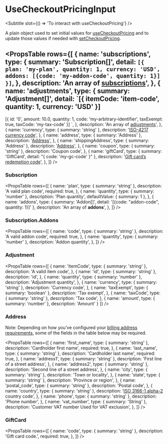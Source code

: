 
<Meta title="Types/UseCheckoutPricingInput" />

# UseCheckoutPricingInput

<Subtitle slot={() => 'To interact with useCheckoutPricing'} />

A plain object used to set initial values for [useCheckoutPricing][use-checkout-pricing] and to update those values if needed with [setCheckoutPricing][use-checkout-pricing-set-pricing].

<PropsTable
  rows={[
    {
      name: 'subscriptions',
      type: {
        summary: 'Subscription[]',
        detail: `[{
  plan: 'my-plan',
  quantity: 1,
  currency: 'USD',
  addons: [{code: 'my-addon-code', quantity: 1}]
}]`,
      },
      description: 'An array of [subscriptions](#subscription)',
    },
    {
      name: 'adjustments',
      type: {
        summary: 'Adjustment[]',
        detail: `[{
  itemCode: 'item-code',
  quantity: 1,
  currency: 'USD'
}]
-
[{
  id: '0',
  amount: 10.0,
  quantity: 1,
  code: 'my-arbitrary-identifier',
  taxExempt: true,
  taxCode: 'my-tax-code'
}]
`,
      },
      description: 'An array of [adjustments](#adjustment)',
    },
    {
      name: 'currency',
      type: { summary: 'string' },
      description: '[ISO-4217 currency code](https://docs.recurly.com/docs/currencies)',
    },
    {
      name: 'address',
      type: { summary: 'Address' },
      description: '[Address](#address)',
    },
    {
      name: 'shippingAddress',
      type: { summary: 'Address' },
      description: '[Address](#address)',
    },
    {
      name: 'coupon',
      type: { summary: 'string' },
      description: 'Coupon code',
    },
    {
      name: 'giftCard',
      type: { summary: 'GiftCard', detail: "{ code: 'my-gc-code' }" },
      description: '[Gift card’s redemption code](#giftcard)',
    },
  ]}
/>

### Subscription

<PropsTable
  rows={[
    {
      name: 'plan',
      type: { summary: 'string' },
      description: 'A valid plan code',
      required: true,
    },
    {
      name: 'quantity',
      type: { summary: 'number' },
      description: 'Plan quantity',
      defaultValue: { summary: 1 },
    },
    {
      name: 'addons',
      type: { summary: 'Addon[]', detail: '[{code: "addon-code", quantity: 1}]' },
      description: 'An array of **addons**',
    },
  ]}
/>

### Subscription.Addons

<PropsTable
  rows={[
    {
      name: 'code',
      type: { summary: 'string' },
      description: 'A valid addon code',
      required: true,
    },
    {
      name: 'quantity',
      type: { summary: 'number' },
      description: 'Addon quantity',
    },
  ]}
/>

### Adjustment

<PropsTable
  rows={[
    {
      name: 'itemCode',
      type: { summary: 'string' },
      description: 'A valid item code',
    },
    {
      name: 'id',
      type: { summary: 'string' },
      description: 'id',
    },
    {
      name: 'quantity',
      type: { summary: 'number' },
      description: 'Adjustment quantity',
    },
    {
      name: 'currency',
      type: { summary: 'string' },
      description: 'Currency code',
    },
    {
      name: 'taxExempt',
      type: { summary: 'boolean' },
      description: 'Tax exempt',
    },
    {
      name: 'taxCode',
      type: { summary: 'string' },
      description: 'Tax code',
    },
    {
      name: 'amount',
      type: { summary: 'number' },
      description: 'Amount'
    }
  ]}
/>

### Address

Note: Depending on how you’ve configured your [billing address requirements][billing-address-requirements], some of the fields in the table below may be required.

<PropsTable
  rows={[
    {
      name: 'first_name',
      type: { summary: 'string' },
      description: 'Cardholder first name',
      required: true,
    },
    {
      name: 'last_name',
      type: { summary: 'string' },
      description: 'Cardholder last name',
      required: true,
    },
    {
      name: 'address1',
      type: { summary: 'string' },
      description: 'First line of a street address',
    },
    {
      name: 'address2',
      type: { summary: 'string' },
      description: 'Second line of a street address',
    },
    {
      name: 'city',
      type: { summary: 'string' },
      description: 'Town or locality',
    },
    {
      name: 'state',
      type: { summary: 'string' },
      description: 'Province or region',
    },
    {
      name: 'postal_code',
      type: { summary: 'string' },
      description: 'Postal code',
    },
    {
      name: 'country',
      type: { summary: 'string' },
      description: '[ISO 3166-1 alpha-2](https://en.wikipedia.org/wiki/ISO_3166-1_alpha-2) country code',
    },
    {
      name: 'phone',
      type: { summary: 'string' },
      description: 'Phone number',
    },
    {
      name: 'vat_number',
      type: { summary: 'String' },
      description: 'Customer VAT number Used for VAT exclusion',
    },
  ]}
/>

### GiftCard

<PropsTable
  rows={[
    {
      name: 'code',
      type: { summary: 'string' },
      description: 'Gift card code.',
      required: true,
    },
  ]}
/>

[billing-address-requirements]: https://docs.recurly.com/docs/site-settings#address_requirements
[use-checkout-pricing]: /?path=/docs/hooks-usecheckoutpricing--page
[use-checkout-pricing-input]: /?path=/docs/types-usecheckoutpricinginput--page
[use-checkout-pricing-set-pricing]: /?path=/docs/hooks-usecheckoutpricing--page#updating
